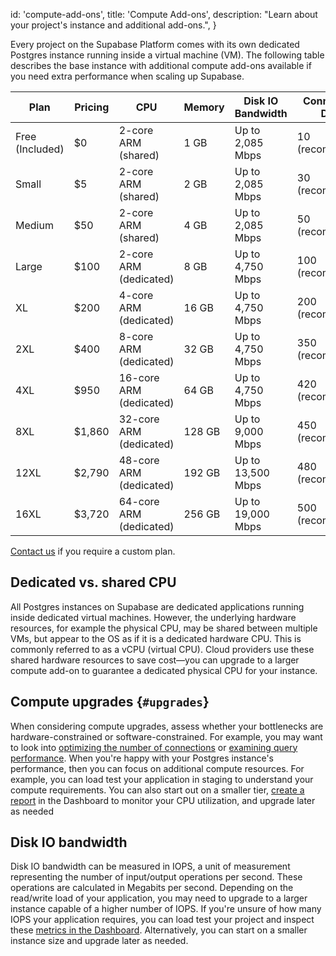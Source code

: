 
  id: 'compute-add-ons',
  title: 'Compute Add-ons',
  description: "Learn about your project's instance and additional add-ons.",
}

Every project on the Supabase Platform comes with its own dedicated Postgres instance running inside a virtual machine (VM). The following table describes the base instance with additional compute add-ons available if you need extra performance when scaling up Supabase.

| Plan            | Pricing | CPU                     | Memory | Disk IO Bandwidth | Connections: Direct | Connections: Pooler  |
| --------------- | ------- | ----------------------- | ------ | ----------------- | ------------------- | -------------------- |
| Free (Included) | $0      | 2-core ARM (shared)     | 1 GB   | Up to 2,085 Mbps  | 10 (recommended)    | 50 (recommended)     |
| Small           | $5      | 2-core ARM (shared)     | 2 GB   | Up to 2,085 Mbps  | 30 (recommended)    | 75 (recommended)     |
| Medium          | $50     | 2-core ARM (shared)     | 4 GB   | Up to 2,085 Mbps  | 50 (recommended)    | 150 (recommended)    |
| Large           | $100    | 2-core ARM (dedicated)  | 8 GB   | Up to 4,750 Mbps  | 100 (recommended)   | 300 (recommended)    |
| XL              | $200    | 4-core ARM (dedicated)  | 16 GB  | Up to 4,750 Mbps  | 200 (recommended)   | 600 (recommended)    |
| 2XL             | $400    | 8-core ARM (dedicated)  | 32 GB  | Up to 4,750 Mbps  | 350 (recommended)   | 1200 (recommended)   |
| 4XL             | $950    | 16-core ARM (dedicated) | 64 GB  | Up to 4,750 Mbps  | 420 (recommended)   | 2800 (recommended)   |
| 8XL             | $1,860  | 32-core ARM (dedicated) | 128 GB | Up to 9,000 Mbps  | 450 (recommended)   | 5600 (recommended)   |
| 12XL            | $2,790  | 48-core ARM (dedicated) | 192 GB | Up to 13,500 Mbps | 480 (recommended)   | 8600 (recommended)   |
| 16XL            | $3,720  | 64-core ARM (dedicated) | 256 GB | Up to 19,000 Mbps | 500 (recommended)   | 11,600 (recommended) |

[Contact us](https://supabase.com/contact/enterprise) if you require a custom plan.

## Dedicated vs. shared CPU

All Postgres instances on Supabase are dedicated applications running inside dedicated virtual machines. However, the underlying hardware resources, for example the physical CPU, may be shared between multiple VMs, but appear to the OS as if it is a dedicated hardware CPU. This is commonly referred to as a vCPU (virtual CPU). Cloud providers use these shared hardware resources to save cost—you can upgrade to a larger compute add-on to guarantee a dedicated physical CPU for your instance.

## Compute upgrades {`#upgrades`}

When considering compute upgrades, assess whether your bottlenecks are hardware-constrained or software-constrained. For example, you may want to look into [optimizing the number of connections](/docs/guides/platform/performance#optimizing-the-number-of-connections) or [examining query performance](/docs/guides/platform/performance#examining-query-performance). When you're happy with your Postgres instance's performance, then you can focus on additional compute resources. For example, you can load test your application in staging to understand your compute requirements. You can also start out on a smaller tier, [create a report](https://app.supabase.com/project/_/reports) in the Dashboard to monitor your CPU utilization, and upgrade later as needed

## Disk IO bandwidth

Disk IO bandwidth can be measured in IOPS, a unit of measurement representing the number of input/output operations per second. These operations are calculated in Megabits per second. Depending on the read/write load of your application, you may need to upgrade to a larger instance capable of a higher number of IOPS. If you're unsure of how many IOPS your application requires, you can load test your project and inspect these [metrics in the Dashboard](https://app.supabase.com/project/_/reports). Alternatively, you can start on a smaller instance size and upgrade later as needed.


